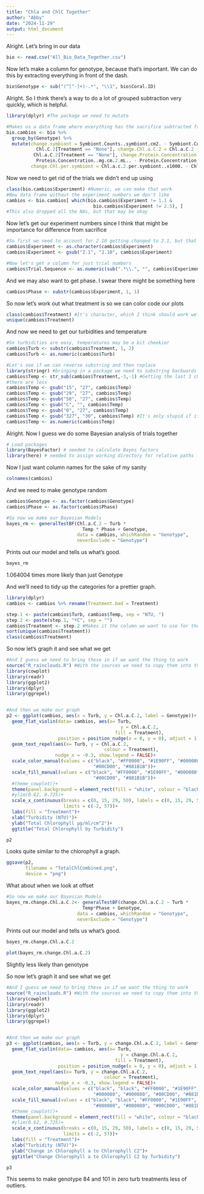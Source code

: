 ```yaml
---
title: "Chla and ChlC Together"
author: "Abby"
date: "2024-11-29"
output: html_document
---
```


Alright. Let's bring in our data
```r
bio <- read.csv("All_Bio_Data_Together.csv")
```

Now let's make a column for genotype, because that's important. We can do this by extracting everything in front of the dash.
```r
bio$Genotype <- sub("(^[^-]+)-.*", "\\1", bio$Coral.ID)
```

Alright. So I think there's a way to do a lot of grouped subtraction very quickly, which is helpful.
```r
library(dplyr) #The package we need to mutate

#Makes us a data frame where everything has the sacrifice subtracted from it by genotype
bio.cambios <- bio %>%
  group_by(Genotype) %>%
  mutate(change.symbiont = Symbiont.Counts..symbiont.cm2. - Symbiont.Counts..symbiont.cm2.[Treatment == "None"], change.chla = Chl.a - Chl.a[Treatment == "None"], change.Chl.C.2 = Chl.C.2 - 
           Chl.C.2[Treatment == "None"], change.Chl.a.C.2 = Chl.a.C.2 - 
          Chl.a.C.2[Treatment == "None"], change.Protein.Concentration = 
           Protein.Concentration..mg.cm.2.mL.. - Protein.Concentration..mg.cm.2.mL..[Treatment == "None"], 
         change.Chl.per.symbiont = Chl.a.c.2.per.symbiont..x1000. - Chl.a.c.2.per.symbiont..x1000.[Treatment == "None"])
```

Now we need to get rid of the trials we didn't end up using
```r
class(bio.cambios$Experiment) #Numeric, we can make that work
#New data frame without the experiment numbers we don't like
cambios <- bio.cambios[ which(bio.cambios$Experiment != 1.1 & 
                                bio.cambios$Experiment != 2.5), ]
#This also dropped all the NAs, but that may be okay
```

Now let's get our experiment numbers since I think that might be importance for difference from sacrifice
```r
#So first we need to account for 2.10 getting changed to 2.1, but that's an easy fix
cambios$Experiment <- as.character(cambios$Experiment)
cambios$Experiment <- gsub("2.1", "2.10", cambios$Experiment)

#Now let's get a column for just trial numbers
cambios$Trial.Sequence <- as.numeric(sub(".*\\.", "", cambios$Experiment))
```

And we may also want to get phase. I swear there might be something here
```r
cambios$Phase <- substr(cambios$Experiment, 1, 1)
```

So now let's work out what treatment is so we can color code our plots
```r
class(cambios$Treatment) #It's character, which I think should work well
unique(cambios$Treatment)
```

And now we need to get our turbidities and temperature
```r
#So turbidities are easy, temperatures may be a bit cheekier
cambios$Turb <- substr(cambios$Treatment, 1, 2)
cambios$Turb <- as.numeric(cambios$Turb)

#Let's see if we can reverse substring and then replace
library(stringr) #bringing in a package we need to substring backwards
cambios$Temp <- str_sub(cambios$Treatment,-3,-1) #Getting the last 3 characters or less when
#there are less
cambios$Temp <- gsub("15", "27", cambios$Temp)
cambios$Temp <- gsub("29", "27", cambios$Temp)
cambios$Temp <- gsub("50", "27", cambios$Temp)
cambios$Temp <- gsub("C", "", cambios$Temp)
cambios$Temp <- gsub("0", "27", cambios$Temp)
cambios$Temp <- gsub("327", "30", cambios$Temp) #It's only stupid if it doesn't work
cambios$Temp <- as.numeric(cambios$Temp)
```

Alright. Now I guess we do some Bayesian analysis of trials together
```r
# Load packages
library(BayesFactor) # needed to calculate Bayes factors
library(here) # needed to assign working directory for relative paths 
```

Now I just want column names for the sake of my sanity
```r
colnames(cambios)
```

And we need to make genotype random
```r
cambios$Genotype <- as.factor(cambios$Genotype)
cambios$Phase <- as.factor(cambios$Phase)
```

```r
#So now we make our Bayesian Models
bayes_rm <- generalTestBF(Chl.a.C.2 ~ Turb * 
                            Temp * Phase + Genotype, 
                          data = cambios, whichRandom = "Genotype", 
                          neverExclude = "Genotype")
```

Prints out our model and tells us what's good.
```r
bayes_rm
```
1.064004 times more likely than just Genotype

And we'll need to tidy up the categories for a prettier graph.
```r

library(dplyr)
cambios <- cambios %>% rename(Treatment.bad = Treatment)

step.1 <- paste(cambios$Turb, cambios$Temp, sep = "NTU, ")
step.2 <- paste(step.1, "ºC", sep = "")
cambios$Treatment <- step.2 #Makes it the column we want to use for the graph
sort(unique(cambios$Treatment))
class(cambios$Treatment)
```

So now let's graph it and see what we get
```r
#And I guess we need to bring these in if we want the thing to work
source("R_rainclouds.R") #With the sources we need to copy them into the same project for unfortunate reasons
library(cowplot)
library(readr)
library(ggplot2)
library(dplyr)
library(ggrepel)


#And then we make our graph
p2 <- ggplot(cambios, aes(x = Turb, y = Chl.a.C.2, label = Genotype))+
  geom_flat_violin(data= cambios, aes(x= Turb, 
                                          y = Chl.a.C.2, 
                                        fill = Treatment), 
                   position = position_nudge(x = 0, y = 0), adjust = 1.5, trim = TRUE, alpha = .5, colour = NA)+
  geom_text_repel(aes(x= Turb, y = Chl.a.C.2, 
                                    colour = Treatment), 
                  nudge_x = -0.3, show.legend = FALSE)+
  scale_color_manual(values = c("black", "#FF0000", "#1E90FF", "#000080", 
                                "#00CD00", "#881B1B"))+
  scale_fill_manual(values = c("black", "#FF0000", "#1E90FF", "#000080", 
                                "#00CD00", "#881B1B"))+
  #theme_cowplot()+
  theme(panel.background = element_rect(fill = "white", colour = "black"))+
  #ylim(0.62, 0.725)+
  scale_x_continuous(breaks = c(0, 15, 29, 50), labels = c(0, 15, 29, 50), 
                     limits = c(-2, 57))+
  labs(fill = "Treatment")+
  xlab("Turbidity (NTU)")+
  ylab("Total Chlorophyll μg/ml/cm^2")+
  ggtitle("Total Chlorophyll by Turbidity")

p2
```
Looks quite similar to the chlorophyll a graph.

```r
ggsave(p2, 
       filename = "TotalChlCombined.png",
       device = "png")
```

What about when we look at offset
```r
#So now we make our Bayesian Models
bayes_rm.change.Chl.a.C.2<- generalTestBF(change.Chl.a.C.2 ~ Turb * 
                            Temp*Phase + Genotype, 
                          data = cambios, whichRandom = "Genotype", 
                          neverExclude = "Genotype")
```

Prints out our model and tells us what's good.
```r
bayes_rm.change.Chl.a.C.2
```

```r
plot(bayes_rm.change.Chl.a.C.2)
```
Slightly less likely than genotype

So now let's graph it and see what we get
```r
#And I guess we need to bring these in if we want the thing to work
source("R_rainclouds.R") #With the sources we need to copy them into the same project for unfortunate reasons
library(cowplot)
library(readr)
library(ggplot2)
library(dplyr)
library(ggrepel)


#And then we make our graph
p3 <- ggplot(cambios, aes(x = Turb, y = change.Chl.a.C.2, label = Genotype))+
  geom_flat_violin(data= cambios, aes(x= Turb, 
                                          y = change.Chl.a.C.2, 
                                        fill = Treatment), 
                   position = position_nudge(x = 0, y = 0), adjust = 1.5, trim = TRUE, alpha = .5, colour = NA)+
  geom_text_repel(aes(x= Turb, y = change.Chl.a.C.2, 
                                    colour = Treatment), 
                  nudge_x = -0.3, show.legend = FALSE)+
  scale_color_manual(values = c("black", "black", "#FF0000", "#1E90FF", 
                                "#000080", "#000080", "#00CD00", "#881B1B"))+
  scale_fill_manual(values = c("black", "black", "#FF0000", "#1E90FF", 
                                "#000080", "#000080", "#00CD00", "#881B1B"))+
  #theme_cowplot()+
  theme(panel.background = element_rect(fill = "white", colour = "black"))+
  #ylim(0.62, 0.725)+
  scale_x_continuous(breaks = c(0, 15, 29, 50), labels = c(0, 15, 29, 50), 
                     limits = c(-2, 57))+
  labs(fill = "Treatment")+
  xlab("Turbidity (NTU)")+
  ylab("Change in Chlorophyll a to Chlorophyll C2")+
  ggtitle("Change Chlorophyll a to Chlorophyll C2 by Turbidity")

p3
```
This seems to make genotype 84 and 101 in zero turb treatments less of outliers.
